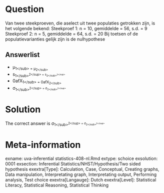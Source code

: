 Question
========

Van twee steekproeven, die aselect uit twee populaties getrokken zijn, is het volgende bekend:
Steekproef 1: n = 10, gemiddelde = 56, s.d. = 9
Steekproef 2: n = 5, gemiddelde = 64, s.d. = 20
Bij toetsen of de populatievarianties gelijk zijn is de nulhypothese 

Answerlist
----------
* &mu;<sub>1<\/sub> = &mu;<sub>2<\/sub>
* s<sub>1<\/sub><sup>2<\/sup> = s<sub>2<\/sub><sup>2<\/sup>
* \u00afX<sub>1<\/sub> = \u00afX<sub>2<\/sub>
* &sigma;<sub>1<\/sub><sup>2<\/sup> = &sigma;<sub>2<\/sub><sup>2<\/sup>

Solution
========

The correct answer is  &sigma;<sub>1<\/sub><sup>2<\/sup> = &sigma;<sub>2<\/sub><sup>2<\/sup> 

Meta-information
================
exname: uva-inferential statistics-408-nl.Rmd 
extype: schoice 
exsolution: 0001 
exsection: Inferential Statistics/NHST/Hypothesis/Two sided hypothesis
exextra[Type]: Calculation, Case, Conceptual, Creating graphs, Data manipulation, Interpretating graph, Interpretating output, Performing analysis, Test choice 
exextra[Langauge]: Dutch 
exextra[Level]: Statistical Literacy, Statistical Reasoning, Statistical Thinking 
